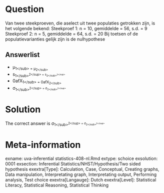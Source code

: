 Question
========

Van twee steekproeven, die aselect uit twee populaties getrokken zijn, is het volgende bekend:
Steekproef 1: n = 10, gemiddelde = 56, s.d. = 9
Steekproef 2: n = 5, gemiddelde = 64, s.d. = 20
Bij toetsen of de populatievarianties gelijk zijn is de nulhypothese 

Answerlist
----------
* &mu;<sub>1<\/sub> = &mu;<sub>2<\/sub>
* s<sub>1<\/sub><sup>2<\/sup> = s<sub>2<\/sub><sup>2<\/sup>
* \u00afX<sub>1<\/sub> = \u00afX<sub>2<\/sub>
* &sigma;<sub>1<\/sub><sup>2<\/sup> = &sigma;<sub>2<\/sub><sup>2<\/sup>

Solution
========

The correct answer is  &sigma;<sub>1<\/sub><sup>2<\/sup> = &sigma;<sub>2<\/sub><sup>2<\/sup> 

Meta-information
================
exname: uva-inferential statistics-408-nl.Rmd 
extype: schoice 
exsolution: 0001 
exsection: Inferential Statistics/NHST/Hypothesis/Two sided hypothesis
exextra[Type]: Calculation, Case, Conceptual, Creating graphs, Data manipulation, Interpretating graph, Interpretating output, Performing analysis, Test choice 
exextra[Langauge]: Dutch 
exextra[Level]: Statistical Literacy, Statistical Reasoning, Statistical Thinking 
